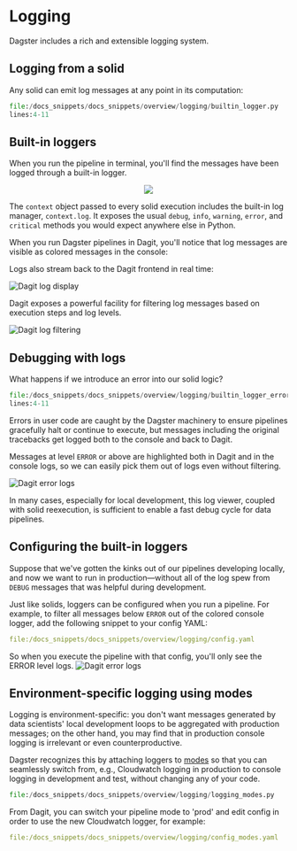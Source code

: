 
<DynamicMetaTags title="Logging | Dagster" />

# Logging

Dagster includes a rich and extensible logging system.

## Logging from a solid

Any solid can emit log messages at any point in its computation:

```python literalinclude caption=builtin_logger.py showLines startLine=4 emphasize-lines=3
file:/docs_snippets/docs_snippets/overview/logging/builtin_logger.py
lines:4-11
```

## Built-in loggers

When you run the pipeline in terminal, you'll find the messages have been logged through a built-in
logger.

<p align="center">
  <img src="/assets/images/overview/logging/cli.png" />
</p>

The `context` object passed to every solid execution includes the built-in log manager, `context.log`.
It exposes the usual `debug`, `info`, `warning`, `error`, and `critical` methods you would expect
anywhere else in Python.

When you run Dagster pipelines in Dagit, you'll notice that log messages are visible as colored
messages in the console:

Logs also stream back to the Dagit frontend in real time:

![Dagit log display](/assets/images/overview/logging/dagit.png)

Dagit exposes a powerful facility for filtering log messages based on execution steps and log levels.

![Dagit log filtering](/assets/images/overview/logging/dagit-filter.png)

## Debugging with logs

What happens if we introduce an error into our solid logic?

```python literalinclude caption=builtin_logger_error.py showLines startLine=4 emphasize-lines=3
file:/docs_snippets/docs_snippets/overview/logging/builtin_logger_error.py
lines:4-11
```

Errors in user code are caught by the Dagster machinery to ensure pipelines gracefully halt or
continue to execute, but messages including the original tracebacks get logged both to the console
and back to Dagit.

Messages at level `ERROR` or above are highlighted both in Dagit and in the console logs, so
we can easily pick them out of logs even without filtering.

![Dagit error logs](/assets/images/overview/logging/dagit-error.png)

In many cases, especially for local development, this log viewer, coupled with solid reexecution,
is sufficient to enable a fast debug cycle for data pipelines.

## Configuring the built-in loggers

Suppose that we've gotten the kinks out of our pipelines developing locally, and now we want to run
in production—without all of the log spew from `DEBUG` messages that was helpful during development.

Just like solids, loggers can be configured when you run a pipeline. For example, to filter all
messages below `ERROR` out of the colored console logger, add the following snippet to your config
YAML:

```yaml literalinclude caption=config.yaml showLines emphasize-lines=4
file:/docs_snippets/docs_snippets/overview/logging/config.yaml
```

So when you execute the pipeline with that config, you'll only see the ERROR level logs.
![Dagit error logs](/assets/images/overview/logging/cli-error-only.png)

## Environment-specific logging using modes

Logging is environment-specific: you don't want messages generated by data scientists' local
development loops to be aggregated with production messages; on the other hand, you may find that
in production console logging is irrelevant or even counterproductive.

<!-- TODO: update modes link -->

Dagster recognizes this by attaching loggers to [modes](/docs/overview/modes-resources-presets/page1)
so that you can seamlessly switch from, e.g., Cloudwatch logging in production to console logging in
development and test, without changing any of your code.

```python literalinclude caption=logging_modes.py showLines
file:/docs_snippets/docs_snippets/overview/logging/logging_modes.py
```

From Dagit, you can switch your pipeline mode to 'prod' and edit config in order to use the new
Cloudwatch logger, for example:

```yaml literalinclude caption=config_modes.yaml showLines
file:/docs_snippets/docs_snippets/overview/logging/config_modes.yaml
```
